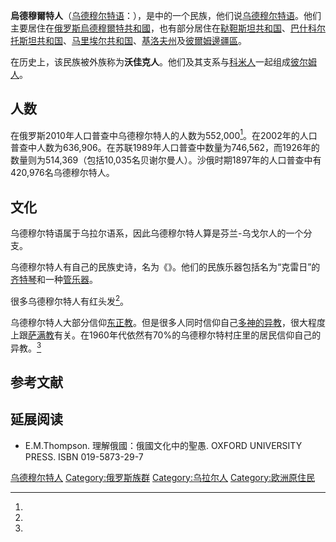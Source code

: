 {{Infobox Ethnic group
|group=乌德穆尔特人<br/>{{lang|udm|Удмуртъёс}}
|image=[[Image:021_Description_of_all_the_Russian_state-dwelling_peoples.jpg|250px]]
|image_caption=18世纪末期描绘乌德穆尔特人的绘画
|poptime= 55.2萬（2010年）<ref name="Sinelschikova"/>
|popplace={{RUS}}[[乌德穆尔特共和国|乌德穆尔特共和国]]
|rels=俄羅斯[[東正教|東正教]]
|langs=[[俄語|俄語]]、[[烏德穆爾特語|烏德穆爾特語]]
|related=[[科米人|科米人]]
}}
'''烏德穆爾特人'''（[[乌德穆尔特语|乌德穆尔特语]]：{{lang|udm|Удмуртъёс}}），是{{le|芬兰-乌戈尔人|Finno-Ugric peoples}}中的一个民族，他们说[[乌德穆尔特语|乌德穆尔特语]]。他们主要居住在[[俄罗斯|俄罗斯]][[烏德穆爾特共和國|烏德穆爾特共和國]]，也有部分居住在[[鞑靼斯坦共和国|鞑靼斯坦共和国]]、[[巴什科尔托斯坦共和国|巴什科尔托斯坦共和国]]、[[马里埃尔共和国|马里埃尔共和国]]、[[基洛夫州|基洛夫州]]及[[彼爾姆邊疆區|彼爾姆邊疆區]]。

在历史上，该民族被外族称为'''沃佳克人'''。他们及其支系{{le|贝谢尔曼人|Besermyan}}与[[科米人|科米人]]一起组成[[彼尔姆人|彼尔姆人]]。

== 人数 ==
在俄罗斯2010年人口普查中乌德穆尔特人的人数为552,000<ref name="Sinelschikova"/>。在2002年的人口普查中人数为636,906。在苏联1989年人口普查中数量为746,562，而1926年的数量则为514,369（包括10,035名贝谢尔曼人）。沙俄时期1897年的人口普查中有420,976名乌德穆尔特人。

== 文化 ==
乌德穆尔特语属于乌拉尔语系，因此乌德穆尔特人算是芬兰-乌戈尔人的一个分支。

乌德穆尔特人有自己的民族史诗，名为《{{le|多尔维日|Dorvyzhy}}》。他们的民族乐器包括名为“克雷日”的[[齐特琴|齐特琴]]和一种[[管乐器|管乐器]]。

很多乌德穆尔特人有红头发<ref name="Stratton"/>。

乌德穆尔特人大部分信仰[[东正教|东正教]]。但是很多人同时信仰自己[[多神論|多神的]][[异教|异教]]，很大程度上跟[[萨满教|萨满教]]有关。在1960年代依然有70%的乌德穆尔特村庄里的居民信仰自己的异教。<ref name="Sinelschikova"/>

== 参考文献 ==
{{Reflist|30em|refs=
<ref name="Sinelschikova">{{cite web | url = https://www.rbth.com/lifestyle/326986-who-russias-udmurts-story | title = Why Russia’s pagan Udmurts are feared | author = Sinelschikova, Yekaterina | language = en | publisher = Russia Beyond | date = 2017-12-11 | accessdate = 2020-08-14 | archive-date = 2021-01-30 | archive-url = https://web.archive.org/web/20210130103138/https://www.rbth.com/lifestyle/326986-who-russias-udmurts-story | dead-url = no }}</ref>

<ref name="Stratton">{{cite web | url = https://www.bbc.com/news/magazine-29950844 | title = The people with the reddest hair in the world | author = Stratton, Mark | language = en | publisher = BBC | date = 2014-11-11 | accessdate = 2020-08-14 | archive-date = 2020-11-16 | archive-url = https://web.archive.org/web/20201116043011/https://www.bbc.com/news/magazine-29950844 | dead-url = no }}</ref>
}}

== 延展阅读 ==
{{refbegin}}
*E.M.Thompson. 理解俄國：俄國文化中的聖愚. OXFORD UNIVERSITY PRESS. ISBN 019-5873-29-7
{{refend}}

{{Uralic peoples}}
{{Eastern and Oriental Orthodox Christian ethnic groups}}
{{俄羅斯民族}}

[[Category:乌德穆尔特人|]]
[[Category:俄罗斯族群|Category:俄罗斯族群]]
[[Category:乌拉尔人|Category:乌拉尔人]]
[[Category:欧洲原住民|Category:欧洲原住民]]